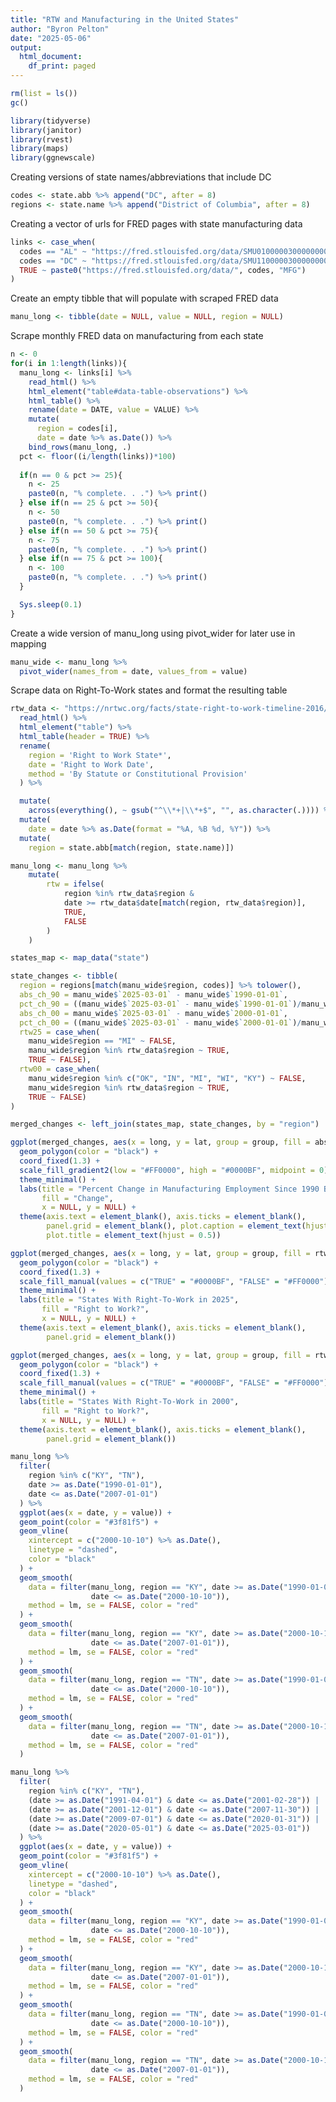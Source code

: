 ```yaml
---
title: "RTW and Manufacturing in the United States"
author: "Byron Pelton"
date: "2025-05-06"
output:
  html_document:
    df_print: paged
---
```


```r
rm(list = ls())
gc()
```

```r
library(tidyverse)
library(janitor)
library(rvest)
library(maps)
library(ggnewscale)
```

Creating versions of state names/abbreviations that include DC

```r
codes <- state.abb %>% append("DC", after = 8)
regions <- state.name %>% append("District of Columbia", after = 8)
```

Creating a vector of urls for FRED pages with state manufacturing data

```r
links <- case_when(
  codes == "AL" ~ "https://fred.stlouisfed.org/data/SMU01000003000000001SA",
  codes == "DC" ~ "https://fred.stlouisfed.org/data/SMU11000003000000001SA",
  TRUE ~ paste0("https://fred.stlouisfed.org/data/", codes, "MFG")
)

```

Create an empty tibble that will populate with scraped FRED data

```r
manu_long <- tibble(date = NULL, value = NULL, region = NULL)
```

Scrape monthly FRED data on manufacturing from each state

```r
n <- 0
for(i in 1:length(links)){
  manu_long <- links[i] %>%
    read_html() %>%
    html_element("table#data-table-observations") %>%
    html_table() %>%
    rename(date = DATE, value = VALUE) %>%
    mutate(
      region = codes[i],
      date = date %>% as.Date()) %>%
    bind_rows(manu_long, .)
  pct <- floor((i/length(links))*100)
  
  if(n == 0 & pct >= 25){
    n <- 25
    paste0(n, "% complete. . .") %>% print()
  } else if(n == 25 & pct >= 50){
    n <- 50
    paste0(n, "% complete. . .") %>% print()
  } else if(n == 50 & pct >= 75){
    n <- 75
    paste0(n, "% complete. . .") %>% print()
  } else if(n == 75 & pct >= 100){
    n <- 100
    paste0(n, "% complete. . .") %>% print()
  }

  Sys.sleep(0.1)
}
```

Create a wide version of manu_long using pivot_wider for later use in mapping

```r
manu_wide <- manu_long %>%
  pivot_wider(names_from = date, values_from = value)
```

Scrape data on Right-To-Work states and format the resulting table

```r
rtw_data <- "https://nrtwc.org/facts/state-right-to-work-timeline-2016/" %>%
  read_html() %>%
  html_element("table") %>%
  html_table(header = TRUE) %>%
  rename(
    region = 'Right to Work State*',
    date = 'Right to Work Date',
    method = 'By Statute or Constitutional Provision'
  ) %>%

  mutate(
    across(everything(), ~ gsub("^\\*+|\\*+$", "", as.character(.)))) %>%
  mutate(
    date = date %>% as.Date(format = "%A, %B %d, %Y")) %>%
  mutate(
    region = state.abb[match(region, state.name)])
```

```r
manu_long <- manu_long %>%
    mutate(
        rtw = ifelse(
            region %in% rtw_data$region &
            date >= rtw_data$date[match(region, rtw_data$region)],
            TRUE,
            FALSE
        )
    )
```

```r
states_map <- map_data("state")

state_changes <- tibble(
  region = regions[match(manu_wide$region, codes)] %>% tolower(),
  abs_ch_90 = manu_wide$`2025-03-01` - manu_wide$`1990-01-01`,
  pct_ch_90 = ((manu_wide$`2025-03-01` - manu_wide$`1990-01-01`)/manu_wide$`1990-01-01`)*100,
  abs_ch_00 = manu_wide$`2025-03-01` - manu_wide$`2000-01-01`,
  pct_ch_00 = ((manu_wide$`2025-03-01` - manu_wide$`2000-01-01`)/manu_wide$`2000-01-01`)*100,
  rtw25 = case_when(
    manu_wide$region == "MI" ~ FALSE,
    manu_wide$region %in% rtw_data$region ~ TRUE,
    TRUE ~ FALSE),
  rtw00 = case_when(
    manu_wide$region %in% c("OK", "IN", "MI", "WI", "KY") ~ FALSE,
    manu_wide$region %in% rtw_data$region ~ TRUE,
    TRUE ~ FALSE)
)

merged_changes <- left_join(states_map, state_changes, by = "region")
```

```r
ggplot(merged_changes, aes(x = long, y = lat, group = group, fill = abs_change)) +
  geom_polygon(color = "black") +
  coord_fixed(1.3) +
  scale_fill_gradient2(low = "#FF0000", high = "#0000BF", midpoint = 0) +
  theme_minimal() +
  labs(title = "Percent Change in Manufacturing Employment Since 1990 By State",
       fill = "Change",
       x = NULL, y = NULL) +
  theme(axis.text = element_blank(), axis.ticks = element_blank(),
        panel.grid = element_blank(), plot.caption = element_text(hjust = 0),
        plot.title = element_text(hjust = 0.5))
```

```r
ggplot(merged_changes, aes(x = long, y = lat, group = group, fill = rtw2025)) +
  geom_polygon(color = "black") +
  coord_fixed(1.3) +
  scale_fill_manual(values = c("TRUE" = "#0000BF", "FALSE" = "#FF0000")) +
  theme_minimal() +
  labs(title = "States With Right-To-Work in 2025",
       fill = "Right to Work?",
       x = NULL, y = NULL) +
  theme(axis.text = element_blank(), axis.ticks = element_blank(),
        panel.grid = element_blank())
```

```r
ggplot(merged_changes, aes(x = long, y = lat, group = group, fill = rtw2000)) +
  geom_polygon(color = "black") +
  coord_fixed(1.3) +
  scale_fill_manual(values = c("TRUE" = "#0000BF", "FALSE" = "#FF0000")) +
  theme_minimal() +
  labs(title = "States With Right-To-Work in 2000",
       fill = "Right to Work?",
       x = NULL, y = NULL) +
  theme(axis.text = element_blank(), axis.ticks = element_blank(),
        panel.grid = element_blank())
```

```r
manu_long %>%
  filter(
    region %in% c("KY", "TN"),
    date >= as.Date("1990-01-01"),
    date <= as.Date("2007-01-01")
  ) %>%
  ggplot(aes(x = date, y = value)) +
  geom_point(color = "#3f81f5") +
  geom_vline(
    xintercept = c("2000-10-10") %>% as.Date(),
    linetype = "dashed",
    color = "black"
  ) +
  geom_smooth(
    data = filter(manu_long, region == "KY", date >= as.Date("1990-01-01"),
                  date <= as.Date("2000-10-10")),
    method = lm, se = FALSE, color = "red"
  ) +
  geom_smooth(
    data = filter(manu_long, region == "KY", date >= as.Date("2000-10-10"),
                  date <= as.Date("2007-01-01")),
    method = lm, se = FALSE, color = "red"
  ) +
  geom_smooth(
    data = filter(manu_long, region == "TN", date >= as.Date("1990-01-01"),
                  date <= as.Date("2000-10-10")),
    method = lm, se = FALSE, color = "red"
  ) +
  geom_smooth(
    data = filter(manu_long, region == "TN", date >= as.Date("2000-10-10"),
                  date <= as.Date("2007-01-01")),
    method = lm, se = FALSE, color = "red"
  )
```

```r
manu_long %>%
  filter(
    region %in% c("KY", "TN"),
    (date >= as.Date("1991-04-01") & date <= as.Date("2001-02-28")) |
    (date >= as.Date("2001-12-01") & date <= as.Date("2007-11-30")) |
    (date >= as.Date("2009-07-01") & date <= as.Date("2020-01-31")) |
    (date >= as.Date("2020-05-01") & date <= as.Date("2025-03-01"))
  ) %>%
  ggplot(aes(x = date, y = value)) +
  geom_point(color = "#3f81f5") +
  geom_vline(
    xintercept = c("2000-10-10") %>% as.Date(),
    linetype = "dashed",
    color = "black"
  ) +
  geom_smooth(
    data = filter(manu_long, region == "KY", date >= as.Date("1990-01-01"),
                  date <= as.Date("2000-10-10")),
    method = lm, se = FALSE, color = "red"
  ) +
  geom_smooth(
    data = filter(manu_long, region == "KY", date >= as.Date("2000-10-10"),
                  date <= as.Date("2007-01-01")),
    method = lm, se = FALSE, color = "red"
  ) +
  geom_smooth(
    data = filter(manu_long, region == "TN", date >= as.Date("1990-01-01"),
                  date <= as.Date("2000-10-10")),
    method = lm, se = FALSE, color = "red"
  ) +
  geom_smooth(
    data = filter(manu_long, region == "TN", date >= as.Date("2000-10-10"),
                  date <= as.Date("2007-01-01")),
    method = lm, se = FALSE, color = "red"
  )
```

